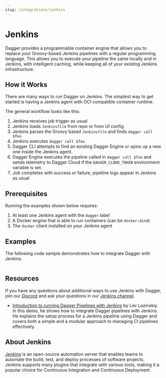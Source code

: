 ```yaml
---
slug: /integrations/jenkins
---
```


# Jenkins

Dagger provides a programmable container engine that allows you to replace your Groovy-based Jenkins pipelines with a regular programming language. This allows you to execute your pipeline the same locally and in Jenkins, with intelligent caching, while keeping all of your existing Jenkins infrastructure.

## How it Works

There are many ways to run Dagger on Jenkins. The simplest way to get started is having a Jenkins agent with OCI compatible container runtime.

The general workflow looks like this:

1. Jenkins receives job trigger as usual
1. Jenkins loads `Jenkinsfile` from repo or from UI config
1. Jenkins parses the Groovy based `Jenkinsfile` and finds `dagger call $foo`
1. Jenkins executes `dagger call $foo`
1. Dagger CLI attempts to find an existing Dagger Engine or spins up a new one inside the Jenkins agent.
1. Dagger Engine executes the pipeline called in `dagger call $foo` and sends telemetry to Dagger Cloud if the `DAGGER_CLOUD_TOKEN` environment variable is set.
1. Job completes with success or failure, pipeline logs appear in Jenkins as usual

## Prerequisites

Running the examples shown below requires:

1. At least one Jenkins agent with the `dagger` label
1. A Docker engine that is able to run containers (can be `docker:dind`)
1. The `docker` client installed on your Jenkins agent

## Examples

The following code sample demonstrates how to integrate Dagger with Jenkins.

```groovy title="Jenkinsfile" file=./snippets/Jenkinsfile
```

## Resources

If you have any questions about additional ways to use Jenkins with Dagger, join our [Discord](https://discord.gg/dagger-io) and ask your questions in our [Jenkins channel](https://discord.com/channels/707636530424053791/1149487212069670974).
- [Introduction to running Dagger Pipelines with Jenkins](https://youtu.be/vuEBx_s1sgs) by Lev Lazinskiy. In this demo, he shows how to integrate Dagger pipelines with Jenkins. He explains the setup process for a Jenkins pipeline using Dagger and covers both a simple and a modular approach to managing CI pipelines effectively. 

## About Jenkins

[Jenkins](https://www.jenkins.io/) is an open-source automation server that enables teams to automate the build, test, and deploy processes of software projects. Jenkins supports many plugins that integrate with various tools, making it a popular choice for Continuous Integration and Continuous Deployment.
